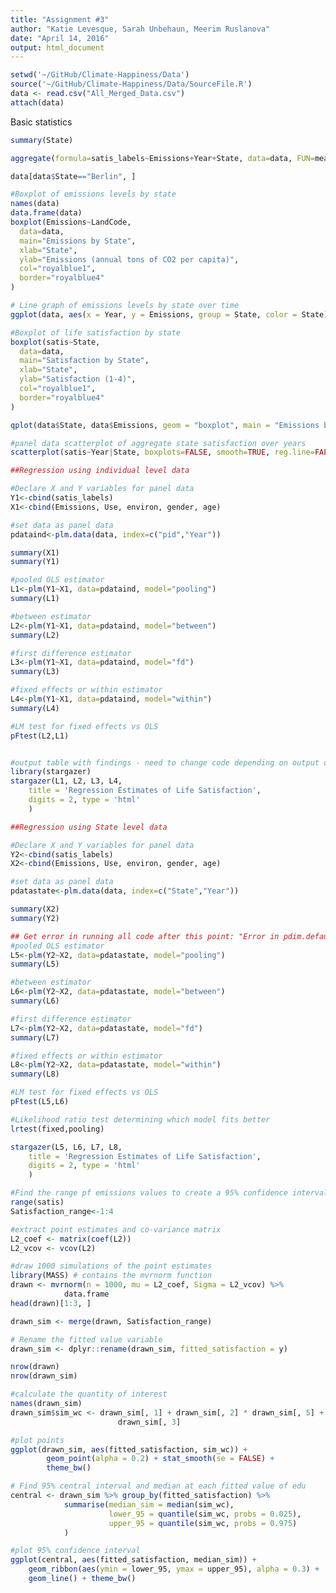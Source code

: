 ```yaml
---
title: "Assignment #3"
author: "Katie Levesque, Sarah Unbehaun, Meerim Ruslanova"
date: "April 14, 2016"
output: html_document
---
```


```r
setwd('~/GitHub/Climate-Happiness/Data')
source('~/GitHub/Climate-Happiness/Data/SourceFile.R')
data <- read.csv("All_Merged_Data.csv")
attach(data)
```

Basic statistics

```r
summary(State)

aggregate(formula=satis_labels~Emissions+Year+State, data=data, FUN=mean)

data[data$State=="Berlin", ]
```

```r

#Boxplot of emissions levels by state
names(data)
data.frame(data)
boxplot(Emissions~LandCode,
  data=data,
  main="Emissions by State",
  xlab="State",
  ylab="Emissions (annual tons of CO2 per capita)",
  col="royalblue1",
  border="royalblue4"
)
```

```r
# Line graph of emissions levels by state over time
ggplot(data, aes(x = Year, y = Emissions, group = State, color = State)) + geom_line() + scale_colour_discrete() +labs(y = "Emissions (annual tons of CO2 per capita)")
```

```r
#Boxplot of life satisfaction by state
boxplot(satis~State,
  data=data,
  main="Satisfaction by State",
  xlab="State",
  ylab="Satisfaction (1-4)",
  col="royalblue1",
  border="royalblue4"
)
```

```r
qplot(data$State, data$Emissions, geom = "boxplot", main = "Emissions by State", xlab = "State", ylab = "Emissions", fill = factor(data$State)) + guides(fill=FALSE)
```

```r

#panel data scatterplot of aggregate state satisfaction over years
scatterplot(satis~Year|State, boxplots=FALSE, smooth=TRUE, reg.line=FALSE, data=data)
```


```r
##Regression using individual level data

#Declare X and Y variables for panel data
Y1<-cbind(satis_labels)
X1<-cbind(Emissions, Use, environ, gender, age)

#set data as panel data
pdataind<-plm.data(data, index=c("pid","Year"))

summary(X1)
summary(Y1)

#pooled OLS estimator
L1<-plm(Y1~X1, data=pdataind, model="pooling")
summary(L1)

#between estimator
L2<-plm(Y1~X1, data=pdataind, model="between")
summary(L2)

#first difference estimator
L3<-plm(Y1~X1, data=pdataind, model="fd")
summary(L3)

#fixed effects or within estimator
L4<-plm(Y1~X1, data=pdataind, model="within")
summary(L4)

#LM test for fixed effects vs OLS
pFtest(L2,L1)


#output table with findings - need to change code depending on output desired
library(stargazer)
stargazer(L1, L2, L3, L4,
    title = 'Regression Estimates of Life Satisfaction',
    digits = 2, type = 'html'
    )
```

```r
##Regression using State level data

#Declare X and Y variables for panel data
Y2<-cbind(satis_labels)
X2<-cbind(Emissions, Use, environ, gender, age)

#set data as panel data
pdatastate<-plm.data(data, index=c("State","Year"))

summary(X2)
summary(Y2)

## Get error in running all code after this point: "Error in pdim.default(index[[1]], index[[2]]) :"
#pooled OLS estimator
L5<-plm(Y2~X2, data=pdatastate, model="pooling")
summary(L5)

#between estimator
L6<-plm(Y2~X2, data=pdatastate, model="between")
summary(L6)

#first difference estimator
L7<-plm(Y2~X2, data=pdatastate, model="fd")
summary(L7)

#fixed effects or within estimator
L8<-plm(Y2~X2, data=pdatastate, model="within")
summary(L8)

#LM test for fixed effects vs OLS
pFtest(L5,L6)

#Likelihood ratio test determining which model fits better
lrtest(fixed,pooling) 

stargazer(L5, L6, L7, L8,
    title = 'Regression Estimates of Life Satisfaction',
    digits = 2, type = 'html'
    )
```

```r
#Find the range pf emissions values to create a 95% confidence interval for between regression
range(satis)
Satisfaction_range<-1:4

#extract point estimates and co-variance matrix
L2_coef <- matrix(coef(L2))
L2_vcov <- vcov(L2)

#draw 1000 simulations of the point estimates
library(MASS) # contains the mvrnorm function
drawn <- mvrnorm(n = 1000, mu = L2_coef, Sigma = L2_vcov) %>% 
            data.frame
head(drawn)[1:3, ]

drawn_sim <- merge(drawn, Satisfaction_range)

# Rename the fitted value variable
drawn_sim <- dplyr::rename(drawn_sim, fitted_satisfaction = y)

nrow(drawn)
nrow(drawn_sim)

#calculate the quantity of interest 
names(drawn_sim)
drawn_sim$sim_wc <- drawn_sim[, 1] + drawn_sim[, 2] * drawn_sim[, 5] + 
                        drawn_sim[, 3]

#plot points
ggplot(drawn_sim, aes(fitted_satisfaction, sim_wc)) + 
        geom_point(alpha = 0.2) + stat_smooth(se = FALSE) +
        theme_bw()

# Find 95% central interval and median at each fitted value of edu
central <- drawn_sim %>% group_by(fitted_satisfaction) %>%
            summarise(median_sim = median(sim_wc),
                      lower_95 = quantile(sim_wc, probs = 0.025),
                      upper_95 = quantile(sim_wc, probs = 0.975)
            )

#plot 95% confidence interval
ggplot(central, aes(fitted_satisfaction, median_sim)) +
    geom_ribbon(aes(ymin = lower_95, ymax = upper_95), alpha = 0.3) +
    geom_line() + theme_bw()

```